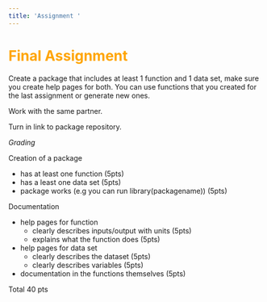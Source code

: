 ```yaml
---
title: 'Assignment '
---
```


#  <span style="color:orange">Final Assignment</span>

Create a package that includes at least 1 function and 1 data set, make sure you create help pages for both.  You can use functions that you created for the last assignment or generate new ones.

Work with the same partner.

Turn in link to package repository.

*Grading*

Creation of a package

* has at least one function (5pts)
* has a least one data set (5pts)
* package works (e.g you can run library(packagename)) (5pts)

Documentation

* help pages for function 
     * clearly describes inputs/output with units (5pts)
    * explains what the function does (5pts)
* help pages for data set
    * clearly describes the dataset (5pts)
    * clearly describes variables (5pts)
* documentation in the functions themselves (5pts)
  
Total 40 pts
